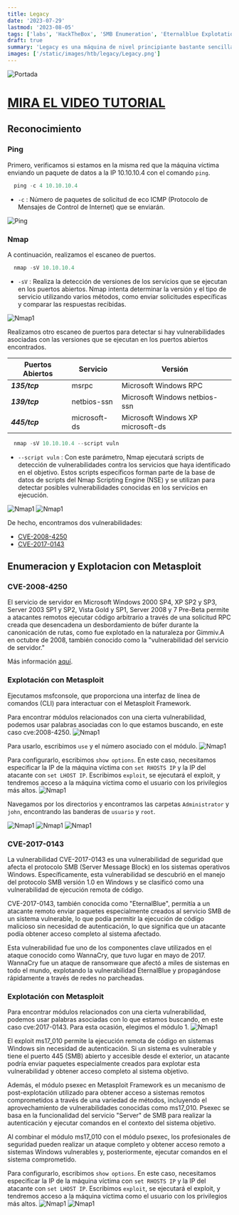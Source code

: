 ```yaml
---
title: Legacy
date: '2023-07-29'
lastmod: '2023-08-05'
tags: ['labs', 'HackTheBox', 'SMB Enumeration', 'Eternalblue Explotation(MS17-010)']
draft: true
summary: 'Legacy es una máquina de nivel principiante bastante sencilla que demuestra los riesgos potenciales de seguridad de SMB en Windows. Sólo se requiere un exploit disponible públicamente para obtener acceso de administrador. '
images: ['/static/images/htb/legacy/Legacy.png']
---
```


![Portada](/static/images/htb/legacy/Legacy.png)

# [MIRA EL VIDEO TUTORIAL](https://www.youtube.com/watch?v=xQuaip1wpWU)

<TOCInline toc={props.toc} exclude="MIRA EL VIDEO TUTORIAL" />

## Reconocimiento

### Ping

Primero, verificamos si estamos en la misma red que la máquina víctima enviando un paquete de datos a la IP 10.10.10.4 con el comando `ping`.

```js
  ping -c 4 10.10.10.4
```

- `-c` : Número de paquetes de solicitud de eco ICMP (Protocolo de Mensajes de Control de Internet) que se enviarán.

![Ping](/static/images/htb/legacy/1.png)

### Nmap

A continuación, realizamos el escaneo de puertos.

```js
  nmap -sV 10.10.10.4
```

- `-sV` : Realiza la detección de versiones de los servicios que se ejecutan en los puertos abiertos. Nmap intenta determinar la versión y el tipo de servicio utilizando varios métodos, como enviar solicitudes específicas y comparar las respuestas recibidas.

![Nmap1](/static/images/htb/legacy/2.png)

Realizamos otro escaneo de puertos para detectar si hay vulnerabilidades asociadas con las versiones que se ejecutan en los puertos abiertos encontrados.

| Puertos Abiertos | Servicio     | Versión                           |
| ---------------- | ------------ | --------------------------------- |
| **_135/tcp_**    | msrpc        | Microsoft Windows RPC             |
| **_139/tcp_**    | netbios-ssn  | Microsoft Windows netbios-ssn     |
| **_445/tcp_**    | microsoft-ds | Microsoft Windows XP microsoft-ds |

```js
  nmap -sV 10.10.10.4 --script vuln
```

- `--script vuln` : Con este parámetro, Nmap ejecutará scripts de detección de vulnerabilidades contra los servicios que haya identificado en el objetivo. Estos scripts específicos forman parte de la base de datos de scripts del Nmap Scripting Engine (NSE) y se utilizan para detectar posibles vulnerabilidades conocidas en los servicios en ejecución.

![Nmap1](/static/images/htb/legacy/3.png)
![Nmap1](/static/images/htb/legacy/4.png)

De hecho, encontramos dos vulnerabilidades:

- [CVE-2008-4250](https://cve.mitre.org/cgi-bin/cvename.cgi?name=cve-2008-4250)
- [CVE-2017-0143](https://cve.mitre.org/cgi-bin/cvename.cgi?name=CVE-2017-0143)

## Enumeracion y Explotacion con Metasploit

### CVE-2008-4250

El servicio de servidor en Microsoft Windows 2000 SP4, XP SP2 y SP3, Server 2003 SP1 y SP2, Vista Gold y SP1, Server 2008 y 7 Pre-Beta permite a atacantes remotos ejecutar código arbitrario a través de una solicitud RPC creada que desencadena un desbordamiento de búfer durante la canonicación de rutas, como fue explotado en la naturaleza por Gimmiv.A en octubre de 2008, también conocido como la "vulnerabilidad del servicio de servidor."

Más información [aquí](https://www.sapphire.net/security/ms08-067/).

### Explotación con Metasploit

Ejecutamos msfconsole, que proporciona una interfaz de línea de comandos (CLI) para interactuar con el Metasploit Framework.

Para encontrar módulos relacionados con una cierta vulnerabilidad, podemos usar palabras asociadas con lo que estamos buscando, en este caso cve:2008-4250.
![Nmap1](/static/images/htb/legacy/5.png)

Para usarlo, escribimos `use` y el número asociado con el módulo.
![Nmap1](/static/images/htb/legacy/6.png)

Para configurarlo, escribimos `show options`. En este caso, necesitamos especificar la IP de la máquina víctima con `set RHOSTS IP` y la IP del atacante con `set LHOST IP`.
Escribimos `exploit`, se ejecutará el exploit, y tendremos acceso a la máquina víctima como el usuario con los privilegios más altos.
![Nmap1](/static/images/htb/legacy/7.png)

Navegamos por los directorios y encontramos las carpetas `Administrator` y `john`, encontrando las banderas de `usuario` y `root`.

![Nmap1](/static/images/htb/legacy/8.png)
![Nmap1](/static/images/htb/legacy/9.png)
![Nmap1](/static/images/htb/legacy/10.png)

### CVE-2017-0143

La vulnerabilidad CVE-2017-0143 es una vulnerabilidad de seguridad que afecta el protocolo SMB (Server Message Block) en los sistemas operativos Windows. Específicamente, esta vulnerabilidad se descubrió en el manejo del protocolo SMB versión 1.0 en Windows y se clasificó como una vulnerabilidad de ejecución remota de código.

CVE-2017-0143, también conocida como "EternalBlue", permitía a un atacante remoto enviar paquetes especialmente creados al servicio SMB de un sistema vulnerable, lo que podía permitir la ejecución de código malicioso sin necesidad de autenticación, lo que significa que un atacante podía obtener acceso completo al sistema afectado.

Esta vulnerabilidad fue uno de los componentes clave utilizados en el ataque conocido como WannaCry, que tuvo lugar en mayo de 2017. WannaCry fue un ataque de ransomware que afectó a miles de sistemas en todo el mundo, explotando la vulnerabilidad EternalBlue y propagándose rápidamente a través de redes no parcheadas.

### Explotación con Metasploit

Para encontrar módulos relacionados con una cierta vulnerabilidad, podemos usar palabras asociadas con lo que estamos buscando, en este caso cve:2017-0143. Para esta ocasión, elegimos el módulo 1.
![Nmap1](/static/images/htb/legacy/11.png)

El exploit ms17_010 permite la ejecución remota de código en sistemas Windows sin necesidad de autenticación. Si un sistema es vulnerable y tiene el puerto 445 (SMB) abierto y accesible desde el exterior, un atacante podría enviar paquetes especialmente creados para explotar esta vulnerabilidad y obtener acceso completo al sistema objetivo.

Además, el módulo psexec en Metasploit Framework es un mecanismo de post-explotación utilizado para obtener acceso a sistemas remotos comprometidos a través de una variedad de métodos, incluyendo el aprovechamiento de vulnerabilidades conocidas como ms17_010. Psexec se basa en la funcionalidad del servicio "Server" de SMB para realizar la autenticación y ejecutar comandos en el contexto del sistema objetivo.

Al combinar el módulo ms17_010 con el módulo psexec, los profesionales de seguridad pueden realizar un ataque completo y obtener acceso remoto a sistemas Windows vulnerables y, posteriormente, ejecutar comandos en el sistema comprometido.

Para configurarlo, escribimos `show options`. En este caso, necesitamos especificar la IP de la máquina víctima con `set RHOSTS IP` y la IP del atacante con `set LHOST IP`.
Escribimos `exploit`, se ejecutará el exploit, y tendremos acceso a la máquina víctima como el usuario con los privilegios más altos.
![Nmap1](/static/images/htb/legacy/12.png)
![Nmap1](/static/images/htb/legacy/13.png)
